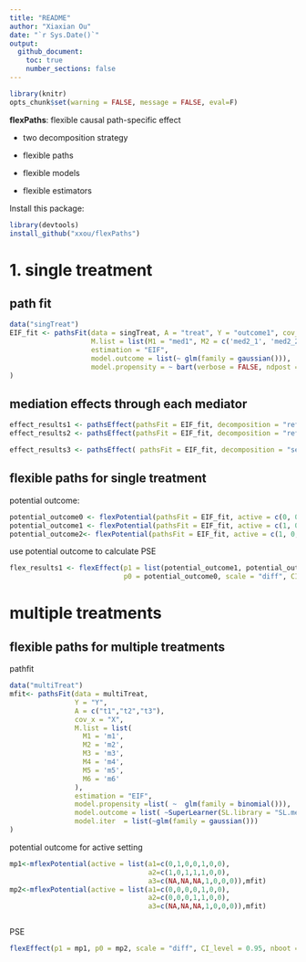 ```yaml
---
title: "README"
author: "Xiaxian Ou"
date: "`r Sys.Date()`"
output: 
  github_document:
    toc: true
    number_sections: false
---
```


```r
library(knitr)
opts_chunk$set(warning = FALSE, message = FALSE, eval=F)
```

**flexPaths**: flexible causal path-specific effect

-   two decomposition strategy

-   flexible paths

-   flexible models

-   flexible estimators

Install this package:

```r
library(devtools)
install_github("xxou/flexPaths")
```



# 1. single treatment

## path fit
```r
data("singTreat")
EIF_fit <- pathsFit(data = singTreat, A = "treat", Y = "outcome1", cov_x = c("X1", "X2"),
                    M.list = list(M1 = "med1", M2 = c('med2_1', 'med2_2'), M3 = 'med3'),
                    estimation = "EIF",
                    model.outcome = list(~ glm(family = gaussian())),
                    model.propensity = ~ bart(verbose = FALSE, ndpost = 200)
)
```

## mediation effects through each mediator

```r
effect_results1 <- pathsEffect(pathsFit = EIF_fit, decomposition = "refer0", scale = "diff", CI_level = 0.95)
effect_results2 <- pathsEffect(pathsFit = EIF_fit, decomposition = "refer0", scale = "diff", CI_level = 0.95, nboot = 100, m.cores = 6)

effect_results3 <- pathsEffect( pathsFit = EIF_fit, decomposition = "sequential", scale = "diff", CI_level = 0.95)
```


## flexible paths for single treatment

potential outcome:
```r
potential_outcome0 <- flexPotential(pathsFit = EIF_fit, active = c(0, 0, 0, 0))
potential_outcome1 <- flexPotential(pathsFit = EIF_fit, active = c(1, 0, 1, 1))
potential_outcome2<- flexPotential(pathsFit = EIF_fit, active = c(1, 0, 0, 1))
```

use potential outcome to calculate PSE
```r
flex_results1 <- flexEffect(p1 = list(potential_outcome1, potential_outcome2),
                            p0 = potential_outcome0, scale = "diff", CI_level = 0.95,nboot = 5)
```


# multiple treatments

## flexible paths for multiple treatments

pathfit
```r
data("multiTreat")
mfit<- pathsFit(data = multiTreat,
                Y = "Y",
                A = c("t1","t2","t3"),
                cov_x = "X",
                M.list = list(
                  M1 = 'm1',
                  M2 = 'm2',
                  M3 = 'm3',
                  M4 = 'm4',
                  M5 = 'm5',
                  M6 = 'm6'
                ),
                estimation = "EIF",
                model.propensity =list( ~  glm(family = binomial())),
                model.outcome = list( ~SuperLearner(SL.library = "SL.mean",family = gaussian())),
                model.iter  = list(~glm(family = gaussian()))
)
```

potential outcome for active setting
```r
mp1<-mflexPotential(active = list(a1=c(0,1,0,0,1,0,0),
                                  a2=c(1,0,1,1,1,0,0),
                                  a3=c(NA,NA,NA,1,0,0,0)),mfit)
mp2<-mflexPotential(active = list(a1=c(0,0,0,0,1,0,0),
                                  a2=c(0,0,0,1,1,0,0),
                                  a3=c(NA,NA,NA,1,0,0,0)),mfit)



```

PSE
```r
flexEffect(p1 = mp1, p0 = mp2, scale = "diff", CI_level = 0.95, nboot =2 , m.cores = 8)
```

